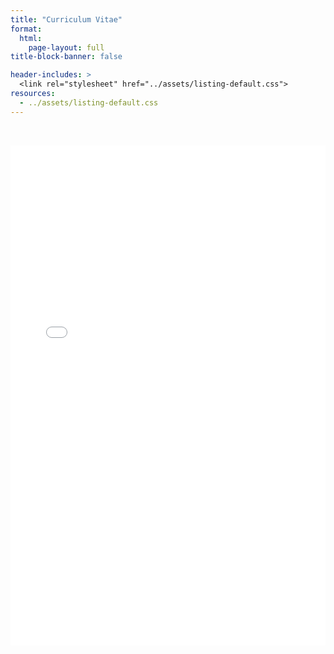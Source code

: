 ```yaml
---
title: "Curriculum Vitae"
format: 
  html: 
    page-layout: full
title-block-banner: false

header-includes: >
  <link rel="stylesheet" href="../assets/listing-default.css">
resources:
  - ../assets/listing-default.css
---
```


<br>

<iframe src="files/Finkel.CV.pdf" width="100%" height="800px" style="border: none;"></iframe>